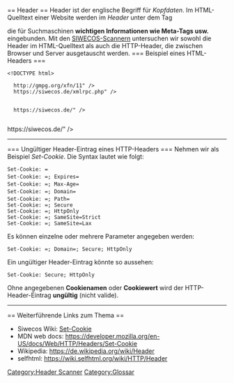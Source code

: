 <!--
#########################################################
-
-
-->== Header ==<!--
-
-
#########################################################
-->
Header ist der englische Begriff für ''Kopfdaten''. Im HTML-Quelltext einer Website werden im ''Header'' unter dem Tag <head> die für Suchmaschinen '''wichtigen Informationen wie Meta-Tags usw.''' eingebunden. Mit den [https://siwecos.de/ SIWECOS-Scannern] untersuchen wir sowohl die Header im HTML-Quelltext als auch die HTTP-Header, die zwischen Browser und Server ausgetauscht werden.
<!--
- - - - - - - - - - - - - - - - - - - - - - - - - - - - -
-
-
-->=== Beispiel eines HTML-Headers ===<!--
-
-
- - - - - - - - - - - - - - - - - - - - - - - - - - - -->
 <!DOCTYPE html>
 <html lang="de-DE" prefix="og: <nowiki>http://ogp.me/ns#</nowiki>">
  <head>
   <meta charset="UTF-8" />
   <meta http-equiv="X-UA-Compatible" content="IE=10" />
   <link rel="profile" href="<nowiki>http://gmpg.org/xfn/11</nowiki>" />
   <link rel="pingback" href="<nowiki>https://siwecos.de/xmlrpc.php</nowiki>" />
   <title>Startseite - SIWECOS</title>
   <!-- This site is optimized with the Yoast SEO plugin v6.2 - <nowiki>https://yoa.st/1yg?utm_content=6.2</nowiki> -->
   <link rel="canonical" href="<nowiki>https://siwecos.de/</nowiki>" />
   <meta property="og:locale" content="de_DE" />
   <meta property="og:type" content="website" />
   <meta property="og:title" content="Startseite - SIWECOS" />
   <meta property="og:description" content="Siwecos Auf der sicheren Seite SIWECOS steht für 
   „Sichere Webseiten und Content Management Systeme“ und hilft kleinen und mittelständischen 
   Unternehmen (KMU) Sicherheitslücken auf ihren Webseiten zu erkennen und zu beheben. Schützen 
   Sie Ihren Webauftritt und Ihre Besucher vor unbemerkten Manipulationen und registrieren Sie 
   sich kostenlos. Kostenlos anmelden" />
   <meta property="og:url" content="<nowiki>https://siwecos.de/</nowiki>" />
   <meta property="og:site_name" content="SIWECOS" />

---------------------------------------------------------
<!--
- - - - - - - - - - - - - - - - - - - - - - - - - - - - -
-
-
-->=== Ungültiger Header-Eintrag eines HTTP-Headers ===<!--
-
-
- - - - - - - - - - - - - - - - - - - - - - - - - - - -->
Nehmen wir als Beispiel ''Set-Cookie''. Die Syntax lautet wie folgt:

 Set-Cookie: <cookie-name>=<cookie-value> 
 Set-Cookie: <cookie-name>=<cookie-value>; Expires=<date>
 Set-Cookie: <cookie-name>=<cookie-value>; Max-Age=<non-zero-digit>
 Set-Cookie: <cookie-name>=<cookie-value>; Domain=<domain-value>
 Set-Cookie: <cookie-name>=<cookie-value>; Path=<path-value>
 Set-Cookie: <cookie-name>=<cookie-value>; Secure
 Set-Cookie: <cookie-name>=<cookie-value>; HttpOnly
 Set-Cookie: <cookie-name>=<cookie-value>; SameSite=Strict
 Set-Cookie: <cookie-name>=<cookie-value>; SameSite=Lax

Es können einzelne oder mehrere Parameter angegeben werden:

 Set-Cookie: <cookie-name>=<cookie-value>; Domain=<domain-value>; Secure; HttpOnly

Ein ungültiger Header-Eintrag könnte so aussehen:

 Set-Cookie: Secure; HttpOnly

Ohne angegebenen '''Cookienamen''' oder '''Cookiewert''' wird der HTTP-Header-Eintrag <span class="attention">'''ungültig''' (nicht valide).</span>

---------------------------------------------------------
<!--
- - - - - - - - - - - - - - - - - - - - - - - - - - - - -
-
-
-->== Weiterführende Links zum Thema ==<!--
-
-
- - - - - - - - - - - - - - - - - - - - - - - - - - - -->
* Siwecos Wiki: [[Set-Cookie/DE|Set-Cookie]]
* MDN web docs: https://developer.mozilla.org/en-US/docs/Web/HTTP/Headers/Set-Cookie
* Wikipedia: https://de.wikipedia.org/wiki/Header
* selfhtml: https://wiki.selfhtml.org/wiki/HTTP/Header


[[Category:Header Scanner]]
[[Category:Glossar]]